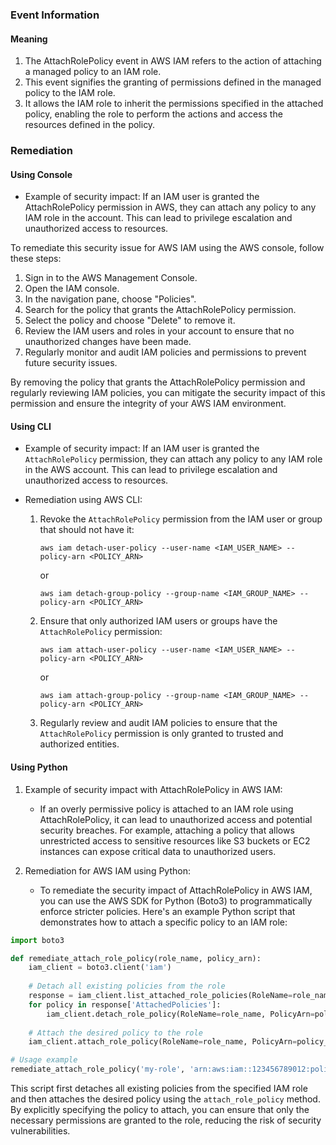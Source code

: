 
### Event Information

#### Meaning

1. The AttachRolePolicy event in AWS IAM refers to the action of attaching a managed policy to an IAM role.
2. This event signifies the granting of permissions defined in the managed policy to the IAM role.
3. It allows the IAM role to inherit the permissions specified in the attached policy, enabling the role to perform the actions and access the resources defined in the policy.

### Remediation

#### Using Console

- Example of security impact: If an IAM user is granted the AttachRolePolicy permission in AWS, they can attach any policy to any IAM role in the account. This can lead to privilege escalation and unauthorized access to resources.

To remediate this security issue for AWS IAM using the AWS console, follow these steps:

1. Sign in to the AWS Management Console.
2. Open the IAM console.
3. In the navigation pane, choose "Policies".
4. Search for the policy that grants the AttachRolePolicy permission.
5. Select the policy and choose "Delete" to remove it.
6. Review the IAM users and roles in your account to ensure that no unauthorized changes have been made.
7. Regularly monitor and audit IAM policies and permissions to prevent future security issues.

By removing the policy that grants the AttachRolePolicy permission and regularly reviewing IAM policies, you can mitigate the security impact of this permission and ensure the integrity of your AWS IAM environment.

#### Using CLI

- Example of security impact: If an IAM user is granted the `AttachRolePolicy` permission, they can attach any policy to any IAM role in the AWS account. This can lead to privilege escalation and unauthorized access to resources.

- Remediation using AWS CLI:
  1. Revoke the `AttachRolePolicy` permission from the IAM user or group that should not have it:
     ```
     aws iam detach-user-policy --user-name <IAM_USER_NAME> --policy-arn <POLICY_ARN>
     ```
     or
     ```
     aws iam detach-group-policy --group-name <IAM_GROUP_NAME> --policy-arn <POLICY_ARN>
     ```

  2. Ensure that only authorized IAM users or groups have the `AttachRolePolicy` permission:
     ```
     aws iam attach-user-policy --user-name <IAM_USER_NAME> --policy-arn <POLICY_ARN>
     ```
     or
     ```
     aws iam attach-group-policy --group-name <IAM_GROUP_NAME> --policy-arn <POLICY_ARN>
     ```

  3. Regularly review and audit IAM policies to ensure that the `AttachRolePolicy` permission is only granted to trusted and authorized entities.

#### Using Python

1. Example of security impact with AttachRolePolicy in AWS IAM:
   - If an overly permissive policy is attached to an IAM role using AttachRolePolicy, it can lead to unauthorized access and potential security breaches. For example, attaching a policy that allows unrestricted access to sensitive resources like S3 buckets or EC2 instances can expose critical data to unauthorized users.

2. Remediation for AWS IAM using Python:
   - To remediate the security impact of AttachRolePolicy in AWS IAM, you can use the AWS SDK for Python (Boto3) to programmatically enforce stricter policies. Here's an example Python script that demonstrates how to attach a specific policy to an IAM role:

```python
import boto3

def remediate_attach_role_policy(role_name, policy_arn):
    iam_client = boto3.client('iam')
    
    # Detach all existing policies from the role
    response = iam_client.list_attached_role_policies(RoleName=role_name)
    for policy in response['AttachedPolicies']:
        iam_client.detach_role_policy(RoleName=role_name, PolicyArn=policy['PolicyArn'])
    
    # Attach the desired policy to the role
    iam_client.attach_role_policy(RoleName=role_name, PolicyArn=policy_arn)

# Usage example
remediate_attach_role_policy('my-role', 'arn:aws:iam::123456789012:policy/MyPolicy')
```

   This script first detaches all existing policies from the specified IAM role and then attaches the desired policy using the `attach_role_policy` method. By explicitly specifying the policy to attach, you can ensure that only the necessary permissions are granted to the role, reducing the risk of security vulnerabilities.

